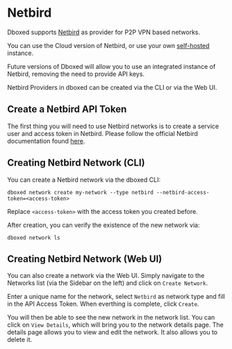 
# Netbird

Dboxed supports [Netbird](https://netbird.io) as provider for P2P VPN based networks.

You can use the Cloud version of Netbird, or use your own [self-hosted](https://docs.netbird.io/how-to/installation)
instance.

<Callout type="info">
    Future versions of Dboxed will allow you to use an integrated instance of Netbird, removing the need to provide
    API keys.
</Callout>

Netbird Providers in dboxed can be created via the CLI or via the Web UI.

## Create a Netbird API Token

The first thing you will need to use Netbird networks is to create a service user and access token in Netbird. Please
follow the official Netbird documentation found [here](https://docs.netbird.io/how-to/access-netbird-public-api).

## Creating Netbird Network (CLI)

You can create a Netbird network via the dboxed CLI:

```shell
dboxed network create my-network --type netbird --netbird-access-token=<access-token>
```

Replace `<access-token>` with the access token you created before.

After creation, you can verify the existence of the new network via:

```shell
dboxed network ls
```

## Creating Netbird Network (Web UI)

You can also create a network via the Web UI. Simply navigate to the Networks list (via the Sidebar on the left) and
click on `Create Network`.

Enter a unique name for the network, select `Netbird` as network type and fill in the API Access Token. When everthing
is complete, click `Create`.

You will then be able to see the new network in the network list. You can click on `View Details`, which will bring you
to the network details page. The details page allows you to view and edit the network. It also allows you to delete it.